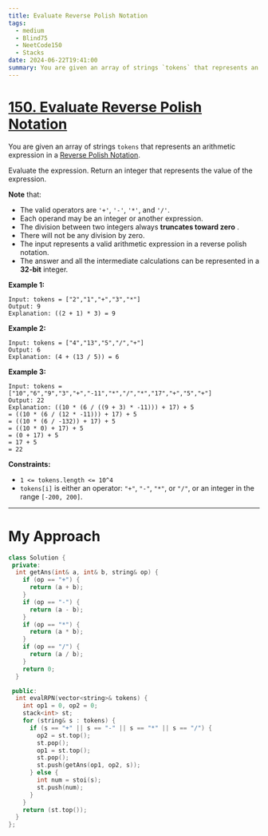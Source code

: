 ```yaml
---
title: Evaluate Reverse Polish Notation
tags:
  - medium
  - Blind75
  - NeetCode150
  - Stacks
date: 2024-06-22T19:41:00
summary: You are given an array of strings `tokens` that represents an arithmetic expression in a Reverse Polish Notation.
---
```


# [150. Evaluate Reverse Polish Notation](https://leetcode.com/problems/evaluate-reverse-polish-notation/description/)

You are given an array of strings `tokens` that represents an arithmetic expression in a [Reverse Polish Notation]("http://en.wikipedia.org/wiki/Reverse_Polish_notation").

Evaluate the expression. Return an integer that represents the value of the expression.

**Note** that:

- The valid operators are `'+'`, `'-'`, `'*'`, and `'/'`.
- Each operand may be an integer or another expression.
- The division between two integers always **truncates toward zero** .
- There will not be any division by zero.
- The input represents a valid arithmetic expression in a reverse polish notation.
- The answer and all the intermediate calculations can be represented in a **32-bit** integer.

**Example 1:**

```
Input: tokens = ["2","1","+","3","*"]
Output: 9
Explanation: ((2 + 1) * 3) = 9
```

**Example 2:**

```
Input: tokens = ["4","13","5","/","+"]
Output: 6
Explanation: (4 + (13 / 5)) = 6
```

**Example 3:**

```
Input: tokens = ["10","6","9","3","+","-11","*","/","*","17","+","5","+"]
Output: 22
Explanation: ((10 * (6 / ((9 + 3) * -11))) + 17) + 5
= ((10 * (6 / (12 * -11))) + 17) + 5
= ((10 * (6 / -132)) + 17) + 5
= ((10 * 0) + 17) + 5
= (0 + 17) + 5
= 17 + 5
= 22
```

**Constraints:**

- `1 <= tokens.length <= 10^4`
- `tokens[i]` is either an operator: `"+"`, `"-"`, `"*"`, or `"/"`, or an integer in the range `[-200, 200]`.

---

# My Approach

```cpp
class Solution {
 private:
  int getAns(int& a, int& b, string& op) {
    if (op == "+") {
      return (a + b);
    }
    if (op == "-") {
      return (a - b);
    }
    if (op == "*") {
      return (a * b);
    }
    if (op == "/") {
      return (a / b);
    }
    return 0;
  }

 public:
  int evalRPN(vector<string>& tokens) {
    int op1 = 0, op2 = 0;
    stack<int> st;
    for (string& s : tokens) {
      if (s == "+" || s == "-" || s == "*" || s == "/") {
        op2 = st.top();
        st.pop();
        op1 = st.top();
        st.pop();
        st.push(getAns(op1, op2, s));
      } else {
        int num = stoi(s);
        st.push(num);
      }
    }
    return (st.top());
  }
};
```

